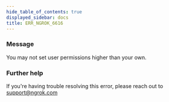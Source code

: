 ```yaml
---
hide_table_of_contents: true
displayed_sidebar: docs
title: ERR_NGROK_6616
---
```


### Message

You may not set user permissions higher than your own.

### Further help

If you're having trouble resolving this error, please reach out to [support@ngrok.com](mailto:support@ngrok.com?subject=Help%20with%20ERR_NGROK_6616)
